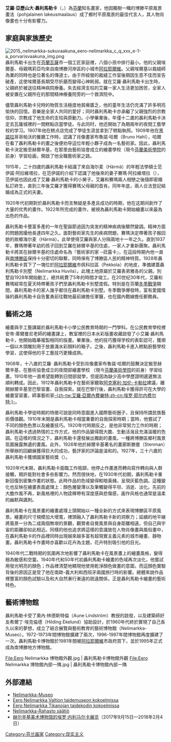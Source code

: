 {{noteTA
|T=zh-cn:埃罗·内利马尔卡;zh-tw:艾羅·聶利馬勒卡;
|1=zh-cn:埃罗;zh-tw:艾羅;
|2=zh-cn:内利马尔卡;zh-tw:聶利馬勒卡;
}}
{{Infobox artist
| name             = 艾羅·亞歷山大·聶利馬勒卡
| image            = Eero-Nelimarkka.jpg
| image_size       = 
| caption          = 聶利馬勒卡于1920年
| native_name      = Eero Aleksander Nelimarkka
| native_name_lang = fi
| birth_date       = {{Birth date|1891|10|10}}
| birth_place      = [[芬兰大公国|芬兰大公国]][[瓦萨|瓦萨]]
| death_date       = {{Death date and age|1977|01|27|1891|10|10}}
| death_place      = [[芬兰|芬兰]][[赫尔辛基|赫尔辛基]]
| resting_place    = 
| resting_place_coordinates = <!-- {{Coord|LAT|LONG|type:landmark|display=inline}} -->
| nationality      = {{FIN}}
| education        = 
| alma_mater       = 
| known_for        = 画家
| notable_works    = 
| style            = [[现实主义|现实主义]]
| movement         = 
| awards           = {{awd|{{tsl|fi|Pro Finlandia|Pro Finlandia}}|1956|||}}
| elected          = 
| patrons          = 
| memorials        = 
| website          = 
| module           =
}}
'''艾羅·亞歷山大·聶利馬勒卡'''（{{lang-fi|Eero Aleksander Nelimarkka}}，{{bd|1891年|10月10日|1977年|1月27日}}）為[[芬蘭|芬蘭]]知名畫家，他因獨樹一幟的博滕平原風景畫法（pohjalainen lakeusmaalaus）成了鄉村平原風景的最佳代言人，其人物肖像畫也十分有影響力。

== 家庭與家族歷史 ==
[[File:2015_nelimarkka-sukuvaakuna_eero-nelimarkka_c_q_xxx_e-1-a_porvarisvaakuna_img.png|thumb]]
聶利馬勒卡出生在[[芬蘭|芬蘭]][[瓦薩|瓦薩]]市一個工匠家庭裡，八個小孩中排行最小。他的父親埃爾基、母親瑪莉亞均來自南博滕河岸區的小城市[[阿拉耶爾維|阿拉耶爾維]]。父親埃爾基以裁縫師為業的同時也是位著名的傳道士。由于所經營的裁縫工作室後期因生意不佳而宣告破產，这使埃爾基長期受尽折磨而變得心神耗弱。就在艾羅·聶利馬勒卡出生時，父親終於被送往精神病院療養。失去經濟支柱的艾羅一家人生活更加困苦，全家人被安置在父親所在的那間精神療養院旁的一个救濟院中。

儘管聶利馬勒卡兒時的物質生活極度地貧瘠匱乏，他的童年生活仍充滿了許多明亮愉快的回憶。音樂是全家人共同的愛好；同时聶利馬勒卡亦承繼了父親強烈的宗教信仰，宗教成了他生命的支柱與原動力。小學畢業後，年僅十二歲的聶利馬勒卡決定去瓦薩城裡的一間糕點店當學徒。与此同时，他还開始了為期兩年的夜間工藝學校的学习。1907年他在糕点店完成了學徒生涯並拿到了糕點執照。1909年他在[[黑諾拉|黑諾拉]]哥哥帕沃的餐廳工作時，認識了肖像畫家布魯諾·哈爾（Bruno Hahl），哈爾在看了聶利馬勒卡的畫之後便劝导這位年輕小夥子成為一名藝術家。因此，聶利馬勒卡決定搬至赫爾辛基，在那里由藝術協會成立的繪畫學校（現今[[芬蘭美術學院|芬蘭美術學院]]的前身）学習绘画，開啟了他全職藝術家之路。

1915年，二十四歲的聶利馬勒卡結識了來自海尔麦（Härmä）的年輕法學碩士范伊諾·阿拉維塔拉，在范伊諾的介紹下認識了他後來的妻子賽瑪·阿拉維塔拉（{{lang|fi|Saima Alaviitala}}），范伊諾也因此成了艾羅·聶利馬勒卡的小舅子。艾羅和賽瑪兩人相戀之後隨即密婚私訂終生，直到三年後艾羅才獲得賽瑪父母親的首肯。同年年底，兩人合法登記結婚成為正式的夫妻。

1920年代初期對於聶利馬勒卡而言無疑是多產且成功的時期，他在这期间創作了大量的优秀的畫作。1922年所完成的畫作，被視為聶利馬勒卡開始繪畫以來最為出色的作品。

聶利馬勒卡豐富多產的一年在聖誕節過因为突发的精神疾病後驟然變調。精神方面的問題困擾他長達四年之久。面對藝術家先生的疾病問題，賽瑪決定帶著孩子搬回她的故鄉海尔麦（Härmä）。此举使得艾羅與家人分隔兩地十一年之久。直到1937年，賽瑪帶著年幼的孩子回到艾羅在赫爾辛基的住處，一家人才重新團聚。聶利馬勒卡將其在赫爾辛基的住處命名為『藝術家的家 ─菈露卡』，在這段時期內他一直與[[南博滕區|南博滕區]]保持十分密切的聯繫，同時保有了博滕區人民的精神特質。1928年聶利馬勒卡買下了一塊位於[[阿拉耶爾維|阿拉耶爾維]]市佩科拉區（Pekkola）的地皮，準備建蓋聶利馬勒卡別墅（Nelimarkka Huvila）。此塊土地原屬於艾羅表弟雅各的父親。別墅自1928年開始動工，總共耗費了5年的時間才竣工。在20世纪30年代，艾羅和賽瑪經常在夏天時帶著孩子們至聶利馬勒卡別墅度假。特別是在芬蘭[[冬季戰爭|冬季戰爭]]期間，聶利馬勒卡的家人幾乎都住在聶利馬勒卡別墅。冬季戰爭爆發時，富有愛國情操的聶利馬勒卡自告奮勇前往戰地最前線擔任軍醫，也在國內戰線擔任郵務員。

== 藝術之路 ==
繪畫與手工藝課屬於聶利馬勒卡小學公民教育時期的一門學科。在公民教育學校裡安帝·庫爾曼尼老師的繪畫課上，教室裡的日本水彩版畫收藏啟發了小艾羅·聶利馬勒卡，他開始臨摹複製相同的版畫。畢業後，他的技巧獲得学校的表彰認可，獲頒一個以木頭雕刻用于放置滿水彩顏料的箱子。之後，聶利馬勒卡進入糕點廚藝學校學習，这使得他的手工藝技巧更臻成熟。

1908年，十八歲的艾羅‧ 聶利馬勒卡受到肖像畫家布魯諾·哈爾的鼓舞決定搬至赫爾辛基，在藝術協會成立的夜間部繪畫學校 （現今[[芬蘭美術學院|芬蘭美術學院]]的前身）学習绘畫。1910年他一直希望能轉到日間部就學，但是因為缺少高中學歷證明遲遲無法順利轉成。因此，1912年聶利馬勒卡在藝術家聽取[[阿克塞利·加伦-卡勒拉|阿克塞利·加伦-卡勒拉]]建議，離開赫爾辛基至巴黎習畫、自我探索。就在巴黎行後，聶利馬勒卡獲得許可在大學的繪畫室習畫，師事藝術家[[埃罗·耶尔内费尔特|-{zh-tw:艾羅‧亞爾內費樂特;zh-cn:埃罗·耶尔内费尔特;}-]]。

聶利馬勒卡學徒時期的特徵可說是同時意圖進入國際藝術圈子，且保持所謂民族藝術價值觀。1910年末期是聶利馬勒卡相當重要的自我探索時期；當時，他嘗試了不同的顏色色票以及繪畫技巧。1920年代時期反之，是他非常努力工作的時期；聶利馬勒卡透過熱情的工作方式，他的作品變得既大膽、生動活潑且充滿溫暖的色調。在這樣的情況之下，聶利馬勒卡還發展出獨創的畫風，一種將博滕區鄉村風景氛圍展露無遺的畫風。此外，1926年他於赫爾辛基著名的畫廊斯滕曼（Stenman）所舉辦的回顧展獲得巨大的成功，藝評家的評論是溫和的。1927年，三十六歲的聶利馬勒卡獲頒國家藝術獎（{{lang|fi|Valtionpalkinto}}）。

1920年代末期，聶利馬勒卡面臨工作瓶頸，他停止作畫進而轉向寫作轉向與人群接觸，期許能對社會多些影響力。然而很快地，在1930年代初期，聶利馬勒卡重新回復到密集作畫的狀態。此時作品的色域變得較暗黃赭，呈現灰藍色調。這種變化也反映在繪畫表面處理上：顏色層變薄以及筆觸變得平坦、消逝、淡化。先前的大膽作風不再，新風格裡的人物詮釋帶有深度感與悲傷感，画作风格也通常是溫柔的幽默與諷刺。

聶利馬勒卡在風景畫的繪畫處理上頭開始以一種全新的方式來表現博滕區平原風景。繪畫的尺寸規模加大增寬，裡頭融入了聶利馬勒卡新的洞察力；延續的地平線將風景一分為二成兩個無垠的景觀，觀賞者自覺風景與自身距離相遠，但自己與宇宙的距離卻如此相近。同樣的他也追求將這樣的意識放在人物肖像畫與風俗畫中，在聶利馬勒卡的作品裡同時出現越來越多富有超現實主義元素的城市繪畫、靜物畫。聶利馬勒卡作畫時亦喜歡以花卉為主題，花卉特別吸引他的目光。

1940年代二戰時期的氛圍再次地影響了聶利馬勒卡在風景畫上的繪畫風格，變得極為敏感和空靈。1940年代和50年代初聶利馬勒卡繪畫的色域再次淡化，他嘗試用發光明亮的顏色；作品裡清楚地顯現他使用乾淨顏色做畫的意圖，而這顏色實驗背後的原因正是受了他在南歐-義大利和西班牙兩國旅行時的影響。總體來說作品裡豐富的顏色試驗以及和大自然漸行漸遠的疏遠關係，正是聶利馬勒卡繪畫的藝術特色。

== 藝術博物館 ==
聶利馬勒卡受了奧內·林德斯特倫（Aune Lindström）教授的啟發，以及建築師好友希爾丁·埃克倫德（Hilding Ekelund）協助設計，於1960年代終於實現了自己長久以來的夢想，成立了結合展覽與藝術教育的藝術博物館（Nelimarkka-Museo）。1972-1973年間博物館擴建了兩次，1996-1997年間博物館再度擴建了一次。聶利馬勒卡博物館於1981年間被[[阿拉耶爾維|阿拉耶爾維]]市政府買下，並於1995年正式成為南博滕地方博物館。
<gallery mode=packed heights=130px>
File:Eero Nelimarkka 博物館外觀.jpg | 聶利馬勒卡博物館外觀
File:Eero Nelimarkka 博物館內部一隅.jpg | 聶利馬勒卡博物館內部一隅
</gallery>

== 外部連結 ==
* [http://www.nelimarkka-museo.fi/ Nelimarkka-Museo]
* [http://kokoelmat.fng.fi/app?si=http%3A%2F%2Fkansallisgalleria.fi%2Fnimi%2FNelimarkka__Eero&lang=fi Eero Nelimarkka Valtion taidemuseon kokoelmissa] 
* [https://web.archive.org/web/20160306184859/http://www.tikanojantaidekoti.fi/kokoelma/nelimarkka.html Eero Nelimarkka Tikanojan taidekodin kokoelmissa]
* [http://www.nelimarkkasaatio.fi/index.html Nelimarkka-Rahasto säätiö]
* [https://www.hamhelsinki.fi/en/exhibition/eero-nelimarkka/ 赫尔辛基美术博物馆的埃罗·内利马尔卡展览]（2017年9月15日—2018年2月4日）{{en}}

{{Authority control}}
{{DEFAULTSORT:Nelimarkka, Eero}}

[[Category:芬兰画家|Category:芬兰画家]]
[[Category:现实主义|Category:现实主义]]